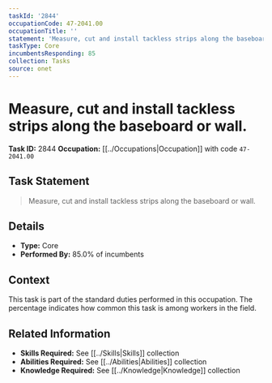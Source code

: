 ```yaml
---
taskId: '2844'
occupationCode: 47-2041.00
occupationTitle: ''
statement: 'Measure, cut and install tackless strips along the baseboard or wall.'
taskType: Core
incumbentsResponding: 85
collection: Tasks
source: onet
---
```

# Measure, cut and install tackless strips along the baseboard or wall.

**Task ID:** 2844
**Occupation:** [[../Occupations|Occupation]] with code `47-2041.00`

## Task Statement

> Measure, cut and install tackless strips along the baseboard or wall.

## Details

- **Type:** Core
- **Performed By:** 85.0% of incumbents

## Context

This task is part of the standard duties performed in this occupation. The percentage indicates how common this task is among workers in the field.

## Related Information

- **Skills Required:** See [[../Skills|Skills]] collection
- **Abilities Required:** See [[../Abilities|Abilities]] collection
- **Knowledge Required:** See [[../Knowledge|Knowledge]] collection
